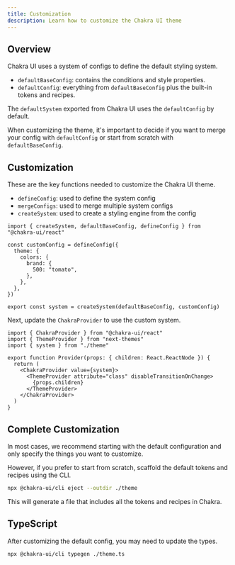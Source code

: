 ```yaml
---
title: Customization
description: Learn how to customize the Chakra UI theme
---
```


## Overview

Chakra UI uses a system of configs to define the default styling system.

- `defaultBaseConfig`: contains the conditions and style properties.
- `defaultConfig`: everything from `defaultBaseConfig` plus the built-in tokens
  and recipes.

The `defaultSystem` exported from Chakra UI uses the `defaultConfig` by default.

When customizing the theme, it's important to decide if you want to merge your
config with `defaultConfig` or start from scratch with `defaultBaseConfig`.

## Customization

These are the key functions needed to customize the Chakra UI theme.

- `defineConfig`: used to define the system config
- `mergeConfigs`: used to merge multiple system configs
- `createSystem`: used to create a styling engine from the config

```tsx title="theme.ts"
import { createSystem, defaultBaseConfig, defineConfig } from "@chakra-ui/react"

const customConfig = defineConfig({
  theme: {
    colors: {
      brand: {
        500: "tomato",
      },
    },
  },
})

export const system = createSystem(defaultBaseConfig, customConfig)
```

Next, update the `ChakraProvider` to use the custom system.

```tsx title="provider.tsx"
import { ChakraProvider } from "@chakra-ui/react"
import { ThemeProvider } from "next-themes"
import { system } from "./theme"

export function Provider(props: { children: React.ReactNode }) {
  return (
    <ChakraProvider value={system}>
      <ThemeProvider attribute="class" disableTransitionOnChange>
        {props.children}
      </ThemeProvider>
    </ChakraProvider>
  )
}
```

## Complete Customization

In most cases, we recommend starting with the default configuration and only
specify the things you want to customize.

However, if you prefer to start from scratch, scaffold the default tokens and
recipes using the CLI.

```bash
npx @chakra-ui/cli eject --outdir ./theme
```

This will generate a file that includes all the tokens and recipes in Chakra.

## TypeScript

After customizing the default config, you may need to update the types.

```bash
npx @chakra-ui/cli typegen ./theme.ts
```
